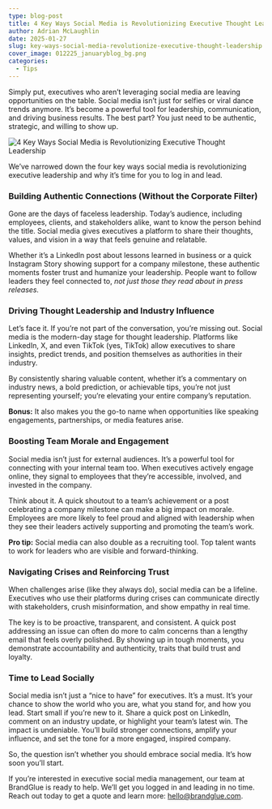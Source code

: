 ```yaml
---
type: blog-post
title: 4 Key Ways Social Media is Revolutionizing Executive Thought Leadership
author: Adrian McLaughlin
date: 2025-01-27
slug: key-ways-social-media-revolutionize-executive-thought-leadership
cover_image: 012225_januaryblog_bg.png
categories:
  - Tips
---
```

Simply put, executives who aren’t leveraging social media are leaving opportunities on the table. Social media isn’t just for selfies or viral dance trends anymore. It’s become a powerful tool for leadership, communication, and driving business results. The best part? You just need to be authentic, strategic, and willing to show up.

![4 Key Ways Social Media is Revolutionizing Executive Thought Leadership](012225_januaryblog_bg.png)

We’ve narrowed down the four key ways social media is revolutionizing executive leadership and why it’s time for you to log in and lead.

### Building Authentic Connections (Without the Corporate Filter)

Gone are the days of faceless leadership. Today’s audience, including employees, clients, and stakeholders alike, want to know the person behind the title. Social media gives executives a platform to share their thoughts, values, and vision in a way that feels genuine and relatable.

Whether it’s a LinkedIn post about lessons learned in business or a quick Instagram Story showing support for a company milestone, these authentic moments foster trust and humanize your leadership. People want to follow leaders they feel connected to, *not just those they read about in press releases.*

### Driving Thought Leadership and Industry Influence

Let’s face it. If you’re not part of the conversation, you’re missing out. Social media is the modern-day stage for thought leadership. Platforms like LinkedIn, X, and even TikTok (yes, TikTok) allow executives to share insights, predict trends, and position themselves as authorities in their industry.

By consistently sharing valuable content, whether it’s a commentary on industry news, a bold prediction, or achievable tips, you’re not just representing yourself; you’re elevating your entire company’s reputation. 

**Bonus:** It also makes you the go-to name when opportunities like speaking engagements, partnerships, or media features arise.

### Boosting Team Morale and Engagement

Social media isn’t just for external audiences. It’s a powerful tool for connecting with your internal team too. When executives actively engage online, they signal to employees that they’re accessible, involved, and invested in the company.

Think about it. A quick shoutout to a team’s achievement or a post celebrating a company milestone can make a big impact on morale. Employees are more likely to feel proud and aligned with leadership when they see their leaders actively supporting and promoting the team’s work.

**Pro tip:** Social media can also double as a recruiting tool. Top talent wants to work for leaders who are visible and forward-thinking.

### Navigating Crises and Reinforcing Trust

When challenges arise (like they always do), social media can be a lifeline. Executives who use their platforms during crises can communicate directly with stakeholders, crush misinformation, and show empathy in real time.

The key is to be proactive, transparent, and consistent. A quick post addressing an issue can often do more to calm concerns than a lengthy email that feels overly polished. By showing up in tough moments, you demonstrate accountability and authenticity, traits that build trust and loyalty.

### Time to Lead Socially

Social media isn’t just a “nice to have” for executives. It’s a must. It’s your chance to show the world who you are, what you stand for, and how you lead. Start small if you’re new to it. Share a quick post on LinkedIn, comment on an industry update, or highlight your team’s latest win. The impact is undeniable. You’ll build stronger connections, amplify your influence, and set the tone for a more engaged, inspired company.

So, the question isn’t whether you should embrace social media. It’s how soon you’ll start. 

If you’re interested in executive social media management, our team at BrandGlue is ready to help. We’ll get you logged in and leading in no time. Reach out today to get a quote and learn more: [hello@brandglue.com](mailto:hello@brandglue.com).